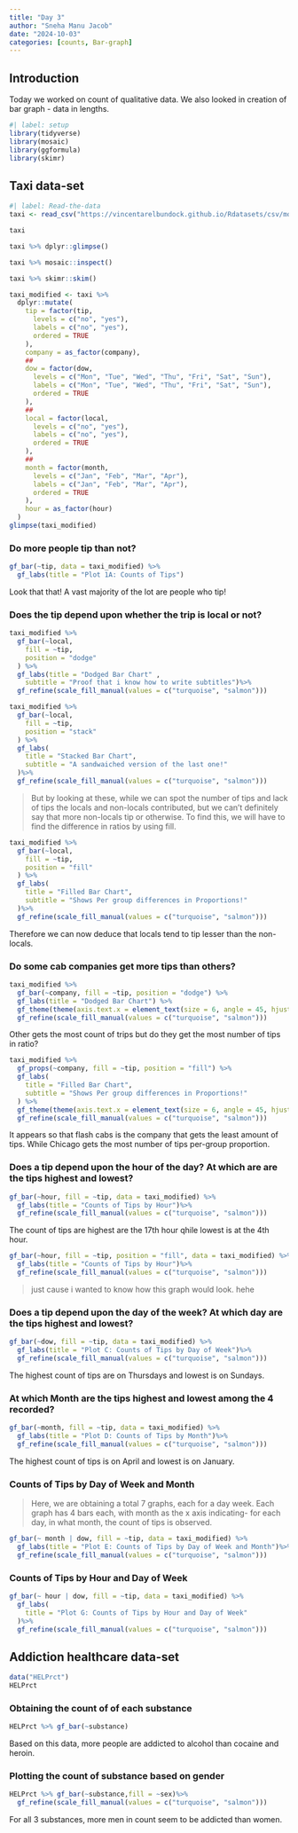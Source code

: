 ```yaml
---
title: "Day 3"
author: "Sneha Manu Jacob"
date: "2024-10-03"
categories: [counts, Bar-graph]
---
```


## Introduction

Today we worked on count of qualitative data. We also looked in creation of bar graph - data in lengths.

```r
#| label: setup
library(tidyverse)
library(mosaic)
library(ggformula)
library(skimr)
```

## Taxi data-set

```r
#| label: Read-the-data
taxi <- read_csv("https://vincentarelbundock.github.io/Rdatasets/csv/modeldata/taxi.csv")
```

```r
taxi
```

```r
taxi %>% dplyr::glimpse()
```

```r
taxi %>% mosaic::inspect()
```

```r
taxi %>% skimr::skim()
```

```r
taxi_modified <- taxi %>%
  dplyr::mutate(
    tip = factor(tip,
      levels = c("no", "yes"),
      labels = c("no", "yes"),
      ordered = TRUE
    ),
    company = as_factor(company),
    ##
    dow = factor(dow,
      levels = c("Mon", "Tue", "Wed", "Thu", "Fri", "Sat", "Sun"),
      labels = c("Mon", "Tue", "Wed", "Thu", "Fri", "Sat", "Sun"),
      ordered = TRUE
    ),
    ##
    local = factor(local,
      levels = c("no", "yes"),
      labels = c("no", "yes"),
      ordered = TRUE
    ),
    ##
    month = factor(month,
      levels = c("Jan", "Feb", "Mar", "Apr"),
      labels = c("Jan", "Feb", "Mar", "Apr"),
      ordered = TRUE
    ),
    hour = as_factor(hour)
  )
glimpse(taxi_modified)
```

### **Do more people tip than not?**

```r
gf_bar(~tip, data = taxi_modified) %>%
  gf_labs(title = "Plot 1A: Counts of Tips")
```

Look that that! A vast majority of the lot are people who tip!

### **Does the tip depend upon whether the trip is local or not?**

```r
taxi_modified %>%
  gf_bar(~local,
    fill = ~tip,
    position = "dodge"
  ) %>%
  gf_labs(title = "Dodged Bar Chart" ,
    subtitle = "Proof that i know how to write subtitles")%>%
  gf_refine(scale_fill_manual(values = c("turquoise", "salmon")))
```

```r
taxi_modified %>%
  gf_bar(~local,
    fill = ~tip,
    position = "stack"
  ) %>%
  gf_labs(
    title = "Stacked Bar Chart",
    subtitle = "A sandwaiched version of the last one!"
  )%>%
  gf_refine(scale_fill_manual(values = c("turquoise", "salmon")))
```

> But by looking at these, while we can spot the number of tips and lack of tips the locals and non-locals contributed, but we can't definitely say that more non-locals tip or otherwise. To find this, we will have to find the difference in ratios by using fill.

```r
taxi_modified %>%
  gf_bar(~local,
    fill = ~tip,
    position = "fill"
  ) %>%
  gf_labs(
    title = "Filled Bar Chart",
    subtitle = "Shows Per group differences in Proportions!"
  )%>%
  gf_refine(scale_fill_manual(values = c("turquoise", "salmon")))
```

Therefore we can now deduce that locals tend to tip lesser than the non-locals.

### **Do some cab companies get more tips than others?**

```r
taxi_modified %>%
  gf_bar(~company, fill = ~tip, position = "dodge") %>%
  gf_labs(title = "Dodged Bar Chart") %>%
  gf_theme(theme(axis.text.x = element_text(size = 6, angle = 45, hjust = 1)))%>%
  gf_refine(scale_fill_manual(values = c("turquoise", "salmon")))
```

Other gets the most count of trips but do they get the most number of tips in ratio?

```r
taxi_modified %>%
  gf_props(~company, fill = ~tip, position = "fill") %>%
  gf_labs(
    title = "Filled Bar Chart",
    subtitle = "Shows Per group differences in Proportions!"
  ) %>%
  gf_theme(theme(axis.text.x = element_text(size = 6, angle = 45, hjust = 1)))%>%
  gf_refine(scale_fill_manual(values = c("turquoise", "salmon")))
```

It appears so that flash cabs is the company that gets the least amount of tips. While Chicago gets the most number of tips per-group proportion.

### **Does a tip depend upon the** hour of the day? At which are are the tips highest and lowest?

```r
gf_bar(~hour, fill = ~tip, data = taxi_modified) %>%
  gf_labs(title = "Counts of Tips by Hour")%>%
  gf_refine(scale_fill_manual(values = c("turquoise", "salmon")))
```

The count of tips are highest are the 17th hour qhile lowest is at the 4th hour.

```r
gf_bar(~hour, fill = ~tip, position = "fill", data = taxi_modified) %>%
  gf_labs(title = "Counts of Tips by Hour")%>%
  gf_refine(scale_fill_manual(values = c("turquoise", "salmon")))
```

> just cause i wanted to know how this graph would look. hehe

### **Does a tip depend upon the** day of the week? At which day are the tips highest and lowest?

```r
gf_bar(~dow, fill = ~tip, data = taxi_modified) %>%
  gf_labs(title = "Plot C: Counts of Tips by Day of Week")%>%
  gf_refine(scale_fill_manual(values = c("turquoise", "salmon")))
```

The highest count of tips are on Thursdays and lowest is on Sundays.

### At which Month are the tips highest and lowest among the 4 recorded?

```r
gf_bar(~month, fill = ~tip, data = taxi_modified) %>%
  gf_labs(title = "Plot D: Counts of Tips by Month")%>%
  gf_refine(scale_fill_manual(values = c("turquoise", "salmon")))
```

The highest count of tips is on April and lowest is on January.

### Counts of Tips by Day of Week and Month

> Here, we are obtaining a total 7 graphs, each for a day week. Each graph has 4 bars each, with month as the x axis indicating- for each day, in what month, the count of tips is observed.

```r
gf_bar(~ month | dow, fill = ~tip, data = taxi_modified) %>%
  gf_labs(title = "Plot E: Counts of Tips by Day of Week and Month")%>%
  gf_refine(scale_fill_manual(values = c("turquoise", "salmon")))
```

### Counts of Tips by Hour and Day of Week

```r
gf_bar(~ hour | dow, fill = ~tip, data = taxi_modified) %>%
  gf_labs(
    title = "Plot G: Counts of Tips by Hour and Day of Week"
  )%>%
  gf_refine(scale_fill_manual(values = c("turquoise", "salmon")))
```

## Addiction healthcare data-set

```r
data("HELPrct")
HELPrct
```

### Obtaining the count of of each substance

```r
HELPrct %>% gf_bar(~substance) 
```

Based on this data, more people are addicted to alcohol than cocaine and heroin.

### Plotting the count of substance based on gender

```r
HELPrct %>% gf_bar(~substance,fill = ~sex)%>% 
  gf_refine(scale_fill_manual(values = c("turquoise", "salmon")))
```

For all 3 substances, more men in count seem to be addicted than women.
